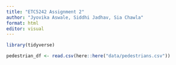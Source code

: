 ```yaml
---
title: "ETC5242 Assignment 2"
author: "Jyovika Aswale, Siddhi Jadhav, Sia Chawla"
format: html
editor: visual
---
```


```r
library(tidyverse)
```

```r
pedestrian_df <- read.csv(here::here("data/pedestrians.csv"))
```

